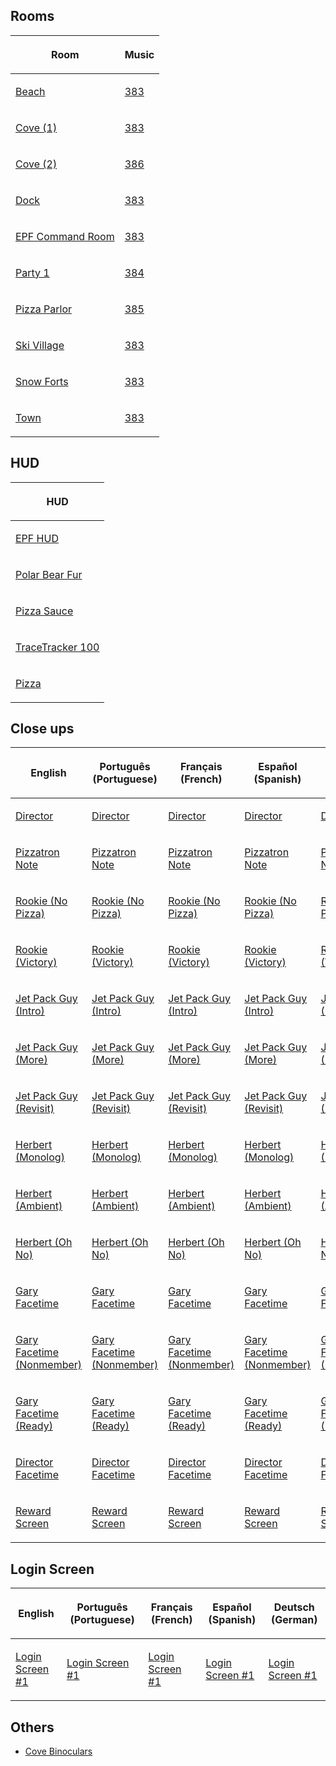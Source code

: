 

==Rooms==
<center>
{|class="wikitable"
!Room
!Music
|-
|[[Media:RoomsBeach-HotSauce.swf|Beach]]||[[Media:Music383.swf|383]]
|-
|[[Media:RoomsCove-HotSauce.swf|Cove (1)]]||[[Media:Music383.swf|383]]
|-
|[[Media:RoomsParty2-HotSauce.swf|Cove (2)]]||[[Media:Music386.swf|386]]
|-
|[[Media:RoomsDock-HotSauce.swf|Dock]]||[[Media:Music383.swf|383]]
|-
|[[Media:RoomsAgentCom-HotSauce.swf|EPF Command Room]]||[[Media:Music383.swf|383]]
|-
|[[Media:RoomsParty1-HotSauce.swf|Party 1]]||[[Media:Music384.swf|384]]
|-
|[[Media:RoomsPizza-HotSauce.swf|Pizza Parlor]]||[[Media:Music385.swf|385]]
|-
|[[Media:RoomsVillage-HotSauce.swf|Ski Village]]||[[Media:Music383.swf|383]]
|-
|[[Media:RoomsForts-HotSauce.swf|Snow Forts]]||[[Media:Music383.swf|383]]
|-
|[[Media:RoomsTown-HotSauce.swf|Town]]||[[Media:Music383.swf|383]]
|}
</center>

==HUD==
<center>
{|class="wikitable"
!HUD
|-
|[[Media:OperationHotSauceClientEpfmissionhud.swf|EPF HUD]]
|-
|[[Media:EpfInventoryicons410.swf|Polar Bear Fur]]
|-
|[[Media:EpfInventoryicons411.swf|Pizza Sauce]]
|-
|[[Media:EpfInventoryicons412.swf|TraceTracker 100]]
|-
|[[Media:EpfInventoryicons413.swf|Pizza]]
|}
</center>

==Close ups==
<center>
{|class="wikitable" border="1"
!English
!Português (Portuguese)
!Français (French)
!Español (Spanish)
!Deutsch (German)
|-
|[[Media:ENCloseUpsDirectorCloseup.swf|Director]]||[[Media:PTCloseUpsDirectorCloseup.swf|Director]]||[[Media:FRCloseUpsDirectorCloseup.swf|Director]]||[[Media:ESCloseUpsDirectorCloseup.swf|Director]]||[[Media:DECloseUpsDirectorCloseup.swf|Director]]
|-
|[[Media:ENCloseUpsPizzatronNote.swf|Pizzatron Note]]||[[Media:PTCloseUpsPizzatronNote.swf|Pizzatron Note]]||[[Media:FRCloseUpsPizzatronNote.swf|Pizzatron Note]]||[[Media:ESCloseUpsPizzatronNote.swf|Pizzatron Note]]||[[Media:DECloseUpsPizzatronNote.swf|Pizzatron Note]]
|-
|[[Media:ENCloseUpsRookieNoPizza.swf|Rookie (No Pizza)]]||[[Media:PTCloseUpsRookieNoPizza.swf|Rookie (No Pizza)]]||[[Media:FRCloseUpsRookieNoPizza.swf|Rookie (No Pizza)]]||[[Media:ESCloseUpsRookieNoPizza.swf|Rookie (No Pizza)]]||[[Media:DECloseUpsRookieNoPizza.swf|Rookie (No Pizza)]]
|-
|[[Media:ENCloseUpsRookieVictory.swf|Rookie (Victory)]]||[[Media:PTCloseUpsRookieVictory.swf|Rookie (Victory)]]||[[Media:FRCloseUpsRookieVictory.swf|Rookie (Victory)]]||[[Media:ESCloseUpsRookieVictory.swf|Rookie (Victory)]]||[[Media:DECloseUpsRookieVictory.swf|Rookie (Victory)]]
|-
|[[Media:ENCloseUpsJetPackGuyIntro.swf|Jet Pack Guy (Intro)]]||[[Media:PTCloseUpsJetPackGuyIntro.swf|Jet Pack Guy (Intro)]]||[[Media:FRCloseUpsJetPackGuyIntro.swf|Jet Pack Guy (Intro)]]||[[Media:ESCloseUpsJetPackGuyIntro.swf|Jet Pack Guy (Intro)]]||[[Media:DECloseUpsJetPackGuyIntro.swf|Jet Pack Guy (Intro)]]
|-
|[[Media:ENCloseUpsJetPackGuyMore.swf|Jet Pack Guy (More)]]||[[Media:PTCloseUpsJetPackGuyMore.swf|Jet Pack Guy (More)]]||[[Media:FRCloseUpsJetPackGuyMore.swf|Jet Pack Guy (More)]]||[[Media:ESCloseUpsJetPackGuyMore.swf|Jet Pack Guy (More)]]||[[Media:DECloseUpsJetPackGuyMore.swf|Jet Pack Guy (More)]]
|-
|[[Media:ENCloseUpsJetPackGuyRevisit.swf|Jet Pack Guy (Revisit)]]||[[Media:PTCloseUpsJetPackGuyRevisit.swf|Jet Pack Guy (Revisit)]]||[[Media:FRCloseUpsJetPackGuyRevisit.swf|Jet Pack Guy (Revisit)]]||[[Media:ESCloseUpsJetPackGuyRevisit.swf|Jet Pack Guy (Revisit)]]||[[Media:DECloseUpsJetPackGuyRevisit.swf|Jet Pack Guy (Revisit)]]
|-
|[[Media:ENCloseUpsHerbertMonolog.swf|Herbert (Monolog)]]||[[Media:PTCloseUpsHerbertMonolog.swf|Herbert (Monolog)]]||[[Media:FRCloseUpsHerbertMonolog.swf|Herbert (Monolog)]]||[[Media:ESCloseUpsHerbertMonolog.swf|Herbert (Monolog)]]||[[Media:DECloseUpsHerbertMonolog.swf|Herbert (Monolog)]]
|-
|[[Media:ENCloseUpsHerbertAmbient.swf|Herbert (Ambient)]]||[[Media:PTCloseUpsHerbertAmbient.swf|Herbert (Ambient)]]||[[Media:FRCloseUpsHerbertAmbient.swf|Herbert (Ambient)]]||[[Media:ESCloseUpsHerbertAmbient.swf|Herbert (Ambient)]]||[[Media:DECloseUpsHerbertAmbient.swf|Herbert (Ambient)]]
|-
|[[Media:ENCloseUpsHerbertOhNo.swf|Herbert (Oh No)]]||[[Media:PTCloseUpsHerbertOhNo.swf|Herbert (Oh No)]]||[[Media:FRCloseUpsHerbertOhNo.swf|Herbert (Oh No)]]||[[Media:ESCloseUpsHerbertOhNo.swf|Herbert (Oh No)]]||[[Media:DECloseUpsHerbertOhNo.swf|Herbert (Oh No)]]
|-
|[[Media:ENCloseUpsGaryFacetime.swf|Gary Facetime]]||[[Media:PTCloseUpsGaryFacetime.swf|Gary Facetime]]||[[Media:FRCloseUpsGaryFacetime.swf|Gary Facetime]]||[[Media:ESCloseUpsGaryFacetime.swf|Gary Facetime]]||[[Media:DECloseUpsGaryFacetime.swf|Gary Facetime]]
|-
|[[Media:ENCloseUpsGaryFacetimeNonmember.swf|Gary Facetime (Nonmember)]]||[[Media:PTCloseUpsGaryFacetimeNonmember.swf|Gary Facetime (Nonmember)]]||[[Media:FRCloseUpsGaryFacetimeNonmember.swf|Gary Facetime (Nonmember)]]||[[Media:ESCloseUpsGaryFacetimeNonmember.swf|Gary Facetime (Nonmember)]]||[[Media:DECloseUpsGaryFacetimeNonmember.swf|Gary Facetime (Nonmember)]]
|-
|[[Media:ENCloseUpsGaryFacetimeNonmemberTTReady.swf|Gary Facetime (Ready)]]||[[Media:PTCloseUpsGaryFacetimeNonmemberTTReady.swf|Gary Facetime (Ready)]]||[[Media:FRCloseUpsGaryFacetimeNonmemberTTReady.swf|Gary Facetime (Ready)]]||[[Media:ESCloseUpsGaryFacetimeNonmemberTTReady.swf|Gary Facetime (Ready)]]||[[Media:DECloseUpsGaryFacetimeNonmemberTTReady.swf|Gary Facetime (Ready)]]
|-
|[[Media:ENCloseUpsDirectorFacetime.swf|Director Facetime]]||[[Media:PTCloseUpsDirectorFacetime.swf|Director Facetime]]||[[Media:FRCloseUpsDirectorFacetime.swf|Director Facetime]]||[[Media:ESCloseUpsDirectorFacetime.swf|Director Facetime]]||[[Media:DECloseUpsDirectorFacetime.swf|Director Facetime]]
|-
|[[Media:ENAwardsRewardScreen-HotSauce.swf|Reward Screen]]||[[Media:PTAwardsRewardScreen-HotSauce.swf|Reward Screen]]||[[Media:FRAwardsRewardScreen-HotSauce.swf|Reward Screen]]||[[Media:ESAwardsRewardScreen-HotSauce.swf|Reward Screen]]||[[Media:DEAwardsRewardScreen-HotSauce.swf|Reward Screen]]
|}
</center>

==Login Screen==
<center>
{|class="wikitable" border="1"
!English
!Português (Portuguese)
!Français (French)
!Español (Spanish)
!Deutsch (German)
|-
|[[Media:ENOperationHotSauceLoginScreen1.swf|Login Screen #1]]||[[Media:PTOperationHotSauceLoginScreen1.swf|Login Screen #1]]||[[Media:FROperationHotSauceLoginScreen1.swf|Login Screen #1]]||[[Media:ESOperationHotSauceLoginScreen1.swf|Login Screen #1]]||[[Media:DEOperationHotSauceLoginScreen1.swf|Login Screen #1]]
|}
</center>

==Others==
*[[Media:BinocularsHotsauceHerbert.swf|Cove Binoculars]]

{{Events}}